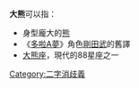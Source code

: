 '''大熊'''可以指：
*身型龐大的[[熊|熊]]
*《[[多啦A夢|多啦A夢]]》角色[[剛田武|剛田武]]的舊譯
*[[大熊座|大熊座]]，現代的88星座之一
{{消歧義}}
[[Category:二字消歧義|Category:二字消歧義]]